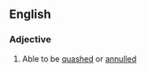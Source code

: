==English==

===Adjective===
{{en-adj|-}}

# {{context|legal}} Able to be [[quashed]] or [[annulled]]
